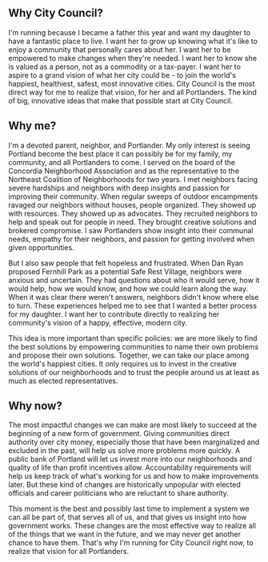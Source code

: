 ## Why City Council?

I'm running because I became a father this year and want my daughter to have a fantastic place to live. I want her to grow up knowing what it's like to enjoy a community that personally cares about her. I want her to be empowered to make changes when they're needed. I want her to know she is valued as a person, not as a commodity or a tax-payer. I want her to aspire to a grand vision of what her city could be - to join the world's happiest, healthiest, safest, most innovative cities. City Council is the most direct way for me to realize that vision, for her and all Portlanders. The kind of big, innovative ideas that make that possible start at City Council.

## Why me?

I'm a devoted parent, neighbor, and Portlander. My only interest is seeing Portland become the best place it can possibly be for my family, my community, and all Portlanders to come. I served on the board of the Concordia Neighborhood Association and as the representative to the Northeast Coalition of Neighborhoods for two years. I met neighbors facing severe hardships and neighbors with deep insights and passion for improving their community. When regular sweeps of outdoor encampments ravaged our neighbors without houses, people organized. They showed up with resources. They showed up as advocates. They recruited neighbors to help and speak out for people in need. They brought creative solutions and brokered compromise. I saw Portlanders show insight into their communal needs, empathy for their neighbors, and passion for getting involved when given opportunities.

But I also saw people that felt hopeless and frustrated. When Dan Ryan proposed Fernhill Park as a potential Safe Rest Village, neighbors were anxious and uncertain. They had questions about who it would serve, how it would help, how we would know, and how we could learn along the way. When it was clear there weren't answers, neighbors didn't know where else to turn. These experiences helped me to see that I wanted a better process for my daughter. I want her to contribute directly to realizing her community's vision of a happy, effective, modern city.

This idea is more important than specific policies: we are more likely to find the best solutions by empowering communities to name their own problems and propose their own solutions. Together, we can take our place among the world's happiest cities. It only requires us to invest in the creative solutions of our neighborhoods and to trust the people around us at least as much as elected representatives.

## Why now?

The most impactful changes we can make are most likely to succeed at the beginning of a new form of government. Giving communities direct authority over city money, especially those that have been marginalized and excluded in the past, will help us solve more problems more quickly. A public bank of Portland will let us invest more into our neighborhoods and quality of life than profit incentives allow. Accountability requirements will help us keep track of what's working for us and how to make improvements later. But these kind of changes are historically unpopular with elected officials and career politicians who are reluctant to share authority.

This moment is the best and possibly last time to implement a system we can all be part of, that serves all of us, and that gives us insight into how government works. These changes are the most effective way to realize all of the things that we want in the future, and we may never get another chance to have them. That's why I'm running for City Council right now, to realize that vision for all Portlanders.